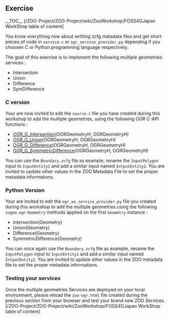 
== Exercise ==

__TOC__
[/ZOO-Project/ZOO-Project/wiki/ZooWorkshop/FOSS4GJapan WorkShop table of content]

You know everything now about writting zcfg matadata files and get short pieces of code in <tt>service.c</tt> or <tt>ogr_service_provider.py</tt> depending if you choosen C or Python programming language respectively.

The goal of this exercise is to implement the following multiple geometries services :

*Intersection
*Union
*Difference
*SymDifference

=== C version ===

Your are now invited to edit the <tt>source.c</tt> file you have created during this workshop to add the multiple geometries, using the following OGR C-API functions :

*[http://www.gdal.org/ogr/ogr__api_8h.html#5a271b5c7b72994120e7a6bbc7e7e5cb OGR_G_Intersection](OGRGeometryH, OGRGeometryH)
*[http://www.gdal.org/ogr/ogr__api_8h.html#f58f2cfbdb2497659d2eabea73d3b8a0 OGR_G_Union](OGRGeometryH, OGRGeometryH)
*[http://www.gdal.org/ogr/ogr__api_8h.html#497977bec6ecd9dade7a9694f776be64 OGR_G_Difference](OGRGeometryH, OGRGeometryH)
*[http://www.gdal.org/ogr/ogr__api_8h.html#d6dacf495617a230c6f19950bc415f17 OGR_G_SymmetricDifference](OGRGeometryH, OGRGeometryH)

You can use the <tt>Boundary.zcfg</tt> file as example, rename the <tt>InputPolygon</tt> input to <tt>InputEntity1</tt> and add a similar input named <tt>IntputEntity2</tt>. You are invited to update other values in the ZOO Metadata File to set the proper metadata informations.

=== Python Version ===

Your are invited to edit the <tt>ogr_ws_service_provider.py</tt> file you created during this workshop to add the multiple geometries using the following <tt>osgeo.ogr</tt> <tt>Geometry</tt> methods applied on the first <tt>Geometry</tt> instance :

*Intersection(Geometry)
*Union(Geometry)
*Difference(Geometry)
*SymmetricDifference(Geometry)

You can once again use the <tt>Boundary.zcfg</tt> file as example, rename the <tt>InputPolygon</tt> input to <tt>InputEntity1</tt> and add a similar input named <tt>IntputEntity2</tt>. You are invited to update other values in the ZOO metadata file to set the proper metadata informations.

=== Testing your services ===

Once the multiple geometries Services are deployed on your local environment, please reload the <tt>zoo-ogr.html</tt> file created during the previous section from your browser and test your brand new ZOO Services.
<br>
[/ZOO-Project/ZOO-Project/wiki/ZooWorkshop/FOSS4GJapan WorkShop table of content]



